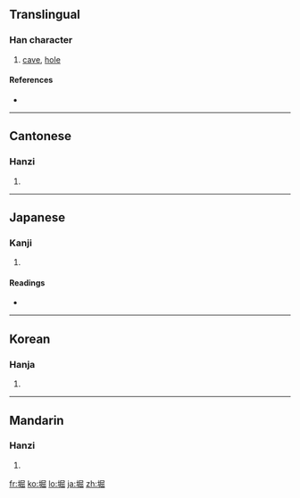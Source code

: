==Translingual==

===Han character===
{{Han char|rn=32|rad=土|as=08|sn=11|four=4717<sub>2</sub>|canj=土尸山山 (GSUU)}}

# [[cave]], [[hole]]

====References====
* {{Han ref|kx=0231.210|dkj=05205|dj=0468.130|hdz=10459.020|uh=5800|ud=22528|bh=D4B3|bd=54451}}

----

==Cantonese==

===Hanzi===
{{yue-hanzi|jyut=|y=fat1}}

# {{defn|Cantonese|sort=土08}}

----

==Japanese==

===Kanji===
{{ja-kanji|grade=c|rs=土08}}

# {{defn|Japanese|sort=土08}}

====Readings====
* {{ja-readings|on=[[くつ]] (kutsu)|kun=[[ほり]] (hori), [[ほる]] (horu), [[あな]] (ana)}}

----

==Korean==

===Hanja===
{{ko-hanja|hangeul=굴|rv=gul|mr=kul}}

# {{defn|Korean|sort=土08}}

----

==Mandarin==

===Hanzi===
{{cmn-hanzi|pin=[[bèng]] ([[beng4]]), [[kū]] ([[ku1]])|wg=peng<sup>4</sup>, k'u<sup>1</sup>}}

# {{defn|Mandarin|sort=土08}}

[[fr:堀]]
[[ko:堀]]
[[lo:堀]]
[[ja:堀]]
[[zh:堀]]